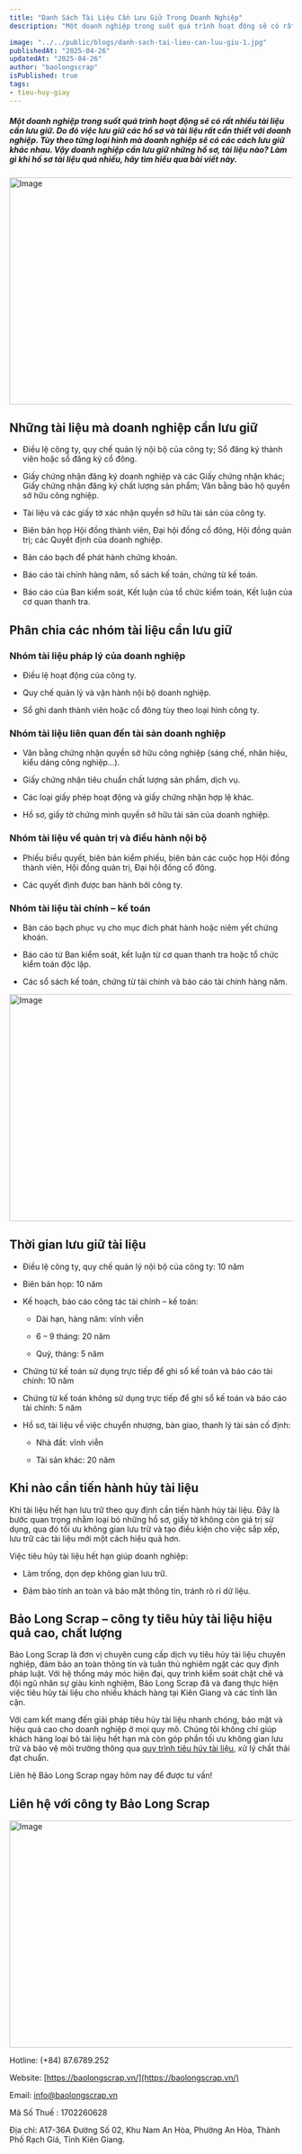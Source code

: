 ```yaml
---
title: "Danh Sách Tài Liệu Cần Lưu Giữ Trong Doanh Nghiệp"
description: "Một doanh nghiệp trong suốt quá trình hoạt động sẽ có rất nhiều tài liệu cần lưu giữ. Do đó việc lưu giữ các hồ sơ và tài liệu rất cần thiết với doanh nghiệp. Tùy theo từng loại hình mà doanh nghiệp sẽ có các cách lưu giữ khác nhau. Vậy doanh nghiệp cần lưu giữ những hồ sơ, tài liệu nào? Làm gì khi hồ sơ tài liệu quá nhiều, hãy tìm hiểu qua bài viết này."

image: "../../public/blogs/danh-sach-tai-lieu-can-luu-giu-1.jpg"
publishedAt: "2025-04-26"
updatedAt: "2025-04-26"
author: "baolongscrap"
isPublished: true
tags:
- tieu-huy-giay
---
```

##### Một doanh nghiệp trong suốt quá trình hoạt động sẽ có rất nhiều tài liệu cần lưu giữ. Do đó việc lưu giữ các hồ sơ và tài liệu rất cần thiết với doanh nghiệp. Tùy theo từng loại hình mà doanh nghiệp sẽ có các cách lưu giữ khác nhau. Vậy doanh nghiệp cần lưu giữ những hồ sơ, tài liệu nào? Làm gì khi hồ sơ tài liệu quá nhiều, hãy tìm hiểu qua bài viết này.

<Image 
  src="/blogs/danh-sach-tai-lieu-can-luu-giu-1.jpg" 
  width="1200"
  height="404"
  alt="Image"
  sizes="100vw"
/>

## Những tài liệu mà doanh nghiệp cần lưu giữ

- Điều lệ công ty, quy chế quản lý nội bộ của công ty; Sổ đăng ký thành viên hoặc sổ đăng ký cổ đông.

- Giấy chứng nhận đăng ký doanh nghiệp và các Giấy chứng nhận khác; Giấy chứng nhận đăng ký chất lượng sản phẩm; Văn bằng bảo hộ quyền sở hữu công nghiệp.

- Tài liệu và các giấy tờ xác nhận quyền sở hữu tài sản của công ty.

- Biên bản họp Hội đồng thành viên, Đại hội đồng cổ đông, Hội đồng quản trị; các Quyết định của doanh nghiệp.

- Bản cáo bạch để phát hành chứng khoán.

- Báo cáo tài chính hàng năm, sổ sách kế toán, chứng từ kế toán.

- Báo cáo của Ban kiểm soát, Kết luận của tổ chức kiểm toán, Kết luận của cơ quan thanh tra.

## Phân chia các nhóm tài liệu cần lưu giữ

### Nhóm tài liệu pháp lý của doanh nghiệp

- Điều lệ hoạt động của công ty.

- Quy chế quản lý và vận hành nội bộ doanh nghiệp.

- Sổ ghi danh thành viên hoặc cổ đông tùy theo loại hình công ty.

### Nhóm tài liệu liên quan đến tài sản doanh nghiệp

- Văn bằng chứng nhận quyền sở hữu công nghiệp (sáng chế, nhãn hiệu, kiểu dáng công nghiệp…).

- Giấy chứng nhận tiêu chuẩn chất lượng sản phẩm, dịch vụ.

- Các loại giấy phép hoạt động và giấy chứng nhận hợp lệ khác.

- Hồ sơ, giấy tờ chứng minh quyền sở hữu tài sản của doanh nghiệp.

### Nhóm tài liệu về quản trị và điều hành nội bộ

- Phiếu biểu quyết, biên bản kiểm phiếu, biên bản các cuộc họp Hội đồng thành viên, Hội đồng quản trị, Đại hội đồng cổ đông.

- Các quyết định được ban hành bởi công ty.

### Nhóm tài liệu tài chính – kế toán

- Bản cáo bạch phục vụ cho mục đích phát hành hoặc niêm yết chứng khoán.

- Báo cáo từ Ban kiểm soát, kết luận từ cơ quan thanh tra hoặc tổ chức kiểm toán độc lập.

- Các sổ sách kế toán, chứng từ tài chính và báo cáo tài chính hàng năm.

<Image 
  src="/blogs/danh-sach-tai-lieu-can-luu-giu-2.jpg" 
  width="1200"
  height="404"
  alt="Image"
  sizes="100vw"
/>

## Thời gian lưu giữ tài liệu

- Điều lệ công ty, quy chế quản lý nội bộ của công ty: 10 năm

- Biên bản họp: 10 năm

- Kế hoạch, báo cáo công tác tài chính – kế toán:

  - Dài hạn, hàng năm: vĩnh viễn

  - 6 – 9 tháng: 20 năm

  - Quý, tháng: 5 năm

- Chứng từ kế toán sử dụng trực tiếp để ghi sổ kế toán và báo cáo tài chính: 10 năm

- Chứng từ kế toán không sử dụng trực tiếp để ghi sổ kế toán và báo cáo tài chính: 5 năm

- Hồ sơ, tài liệu về việc chuyển nhượng, bàn giao, thanh lý tài sản cố định:

  - Nhà đất: vĩnh viễn

  - Tài sản khác: 20 năm

## Khi nào cần tiến hành hủy tài liệu

Khi tài liệu hết hạn lưu trữ theo quy định cần tiến hành hủy tài liệu. Đây là bước quan trọng nhằm loại bỏ những hồ sơ, giấy tờ không còn giá trị sử dụng, qua đó tối ưu không gian lưu trữ và tạo điều kiện cho việc sắp xếp, lưu trữ các tài liệu mới một cách hiệu quả hơn.

Việc tiêu hủy tài liệu hết hạn giúp doanh nghiệp:

- Làm trống, dọn dẹp không gian lưu trữ.

- Đảm bảo tính an toàn và bảo mật thông tin, tránh rò rỉ dữ liệu.

## Bảo Long Scrap – công ty tiêu hủy tài liệu hiệu quả cao, chất lượng

Bảo Long Scrap là đơn vị chuyên cung cấp dịch vụ tiêu hủy tài liệu chuyên nghiệp, đảm bảo an toàn thông tin và tuân thủ nghiêm ngặt các quy định pháp luật. Với hệ thống máy móc hiện đại, quy trình kiểm soát chặt chẽ và đội ngũ nhân sự giàu kinh nghiệm, Bảo Long Scrap đã và đang thực hiện việc tiêu hủy tài liệu cho nhiều khách hàng tại Kiên Giang và các tỉnh lân cận.

Với cam kết mang đến giải pháp tiêu hủy tài liệu nhanh chóng, bảo mật và hiệu quả cao cho doanh nghiệp ở mọi quy mô. Chúng tôi không chỉ giúp khách hàng loại bỏ tài liệu hết hạn mà còn góp phần tối ưu không gian lưu trữ và bảo vệ môi trường thông qua [quy trình tiêu hủy tài liệu](https://baolongscrap.vn/blogs/gioi-thieu-ve-quy-trinh-tieu-huy-tai-lieu), xử lý chất thải đạt chuẩn.

Liên hệ Bảo Long Scrap ngay hôm nay để được tư vấn!

## Liên hệ với công ty Bảo Long Scrap
<Image 
  src="/blogs/cong-ty-tieu-huy-giay-tai-kien-giang-932.jpg" 
  width="1200"
  height="404"
  alt="Image"
  sizes="100vw"
/>

Hotline: (+84) 87.6789.252

Website: [https://baolongscrap.vn/](https://baolongscrap.vn/)

Email: info@baolongscrap.vn

Mã Số Thuế : 1702260628

Địa chỉ: A17-36A Đường Số 02, Khu Nam An Hòa, Phường An Hòa, Thành Phố Rạch Giá, Tỉnh Kiên Giang.